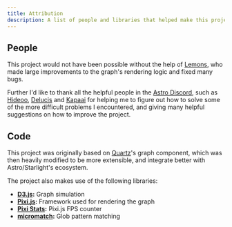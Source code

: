 ```yaml
---
title: Attribution
description: A list of people and libraries that helped make this project possible.
---
```



## People
This project would not have been possible without the help of [Lemons](https://github.com/mProjectsCode/),
who made large improvements to the graph's rendering logic and fixed many bugs.

Further I'd like to thank all the helpful people in the [Astro Discord](https://discord.gg/astro),
such as [Hideoo](https://github.com/HiDeoo/), [Delucis](https://github.com/delucis) and [Kapaai](https://www.kapa.ai/)
for helping me to figure out how to solve some of the more difficult problems I encountered,
and giving many helpful suggestions on how to improve the project.


## Code
This project was originally based on [Quartz](https://github.com/jackyzha0/quartz)'s
graph component, which was then heavily modified to be more extensible, and integrate better
with Astro/Starlight's ecosystem.

The project also makes use of the following libraries:
- **[D3.js](https://d3js.org/):** Graph simulation
- **[Pixi.js](https://pixijs.com/):** Framework used for rendering the graph
- **[Pixi Stats](https://github.com/Prozi/pixi-stats):** Pixi.js FPS counter
- **[micromatch](https://github.com/micromatch/):** Glob pattern matching
